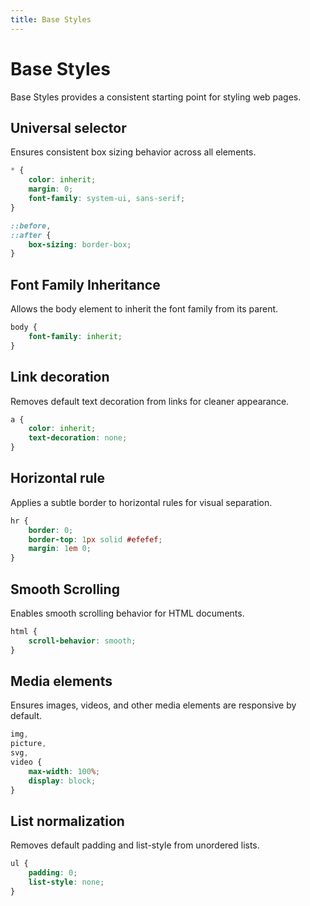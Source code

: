 ```yaml
---
title: Base Styles
---
```


# Base Styles

Base Styles provides a consistent starting point for styling web pages.

## Universal selector

Ensures consistent box sizing behavior across all elements.

```scss
* {
    color: inherit;
    margin: 0;
    font-family: system-ui, sans-serif;
}

::before,
::after {
    box-sizing: border-box;
}
```

## Font Family Inheritance
Allows the body element to inherit the font family from its parent.

```scss
body {
    font-family: inherit;
}
```

## Link decoration
Removes default text decoration from links for cleaner appearance.

```scss
a {
    color: inherit;
    text-decoration: none;
}
```

## Horizontal rule
Applies a subtle border to horizontal rules for visual separation.

```scss
hr {
    border: 0;
    border-top: 1px solid #efefef;
    margin: 1em 0;
}
```

## Smooth Scrolling
Enables smooth scrolling behavior for HTML documents.

```scss
html {
    scroll-behavior: smooth;
}
```

## Media elements
Ensures images, videos, and other media elements are responsive by default.

```scss
img,
picture,
svg,
video {
    max-width: 100%;
    display: block;
}
```

## List normalization
Removes default padding and list-style from unordered lists.

```scss
ul {
    padding: 0;
    list-style: none;
}
```